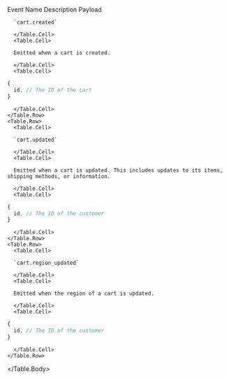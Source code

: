 
<Table>
  <Table.Header>
    <Table.Row>
      <Table.HeaderCell>Event Name</Table.HeaderCell>
      <Table.HeaderCell>Description</Table.HeaderCell>
      <Table.HeaderCell className="w-1/3">Payload</Table.HeaderCell>
    </Table.Row>
  </Table.Header>
  <Table.Body>
    <Table.Row>
      <Table.Cell>

      `cart.created`

      </Table.Cell>
      <Table.Cell>

      Emitted when a cart is created.

      </Table.Cell>
      <Table.Cell>

```ts blockStyle="inline"
{
  id, // The ID of the cart
}
```

      </Table.Cell>
    </Table.Row>
    <Table.Row>
      <Table.Cell>

      `cart.updated`

      </Table.Cell>
      <Table.Cell>

      Emitted when a cart is updated. This includes updates to its items, shipping methods, or information.

      </Table.Cell>
      <Table.Cell>

```ts blockStyle="inline"
{
  id, // The ID of the customer
}
```

      </Table.Cell>
    </Table.Row>
    <Table.Row>
      <Table.Cell>

      `cart.region_updated`

      </Table.Cell>
      <Table.Cell>

      Emitted when the region of a cart is updated.

      </Table.Cell>
      <Table.Cell>

```ts blockStyle="inline"
{
  id, // The ID of the customer
}
```

      </Table.Cell>
    </Table.Row>
  </Table.Body>
</Table>